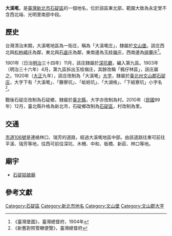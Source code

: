 {{noteTA
|1 = zh-cn:庄; zh-hk:庄; zh-tw:庄;
}}
{{Infobox Hokkien name
| title      = 大溪墘
| hanji      = 大溪墘
| poj        = Tōa-khe-kîⁿ
| hanlo      = 
| tl         = Tuā-khe-kînn
| bp         = 
| hokkienipa = 
| lm         = 大溪旁
| image      = 
| image_size = 
| caption    = 
}}
'''大溪墘'''，是[[臺灣|臺灣]][[新北市|新北市]][[石碇區|石碇區]]的一個地名，位於該區東北部，範圍大致為永定里不含西北端、光明里南部中段。

==歷史==
台灣清治末期，大溪墘地區為一街庄，稱為「大溪墘庄」，隸屬於[[文山堡|文山堡]]。該庄西北與[[松柏崎庄|松柏崎庄]]為鄰，東北與[[石底庄|石底庄]]為鄰，東南邊為[[玉桂嶺庄|玉桂嶺庄]]，西南邊為[[排藔庄|排藔庄]]<ref>《臺灣堡圖》，臺灣總督府，1904年</ref>。

1901年（日治[[明治|明治]]三十四年）11月，該庄隸屬於[[深坑廳|深坑廳]]，編入第九區。1903年（明治三十六年）4月，第九區拆出玉桂嶺庄，其餘改稱「楓仔林區」，該庄屬之。1920年（[[大正|大正]]九年），該庄改制為「大溪墘」[[大字|大字]]，隸屬於[[臺北州|臺北州]][[文山郡|文山郡]][[石碇庄|石碇庄]]，大字下有「大溪墘」、「籐寮坑」、「蚯蚓坑」、「大湖格」、「下紙寮坑」小字名<ref>《新舊對照管轄便覽》，臺灣總督府</ref>。

戰後石碇庄改制為石碇鄉，隸屬於[[臺北縣|臺北縣]]，大字亦改制為村。2010年（[[中華民國|民國]]99年）12月，臺北縣升格為新北市，石碇鄉改制為[[石碇區|石碇區]]，村改制為里。

==交通==
[[市道106號|市道106號]]是連絡林口、瑞芳的道路，經過大溪墘地區中部。由該道路往東可前往平溪、瑞芳等地，往西可前往深坑、木柵、中和、板橋、新莊、林口等地。

==廟宇==
*[[石碇姑娘廟|石碇姑娘廟]]

==參考文獻==
{{reflist}}

{{文山郡}}

[[Category:石碇區|Category:石碇區]]
[[Category:新北市地名|Category:新北市地名]]
[[Category:文山堡|Category:文山堡]]
[[Category:文山郡大字|Category:文山郡大字]]